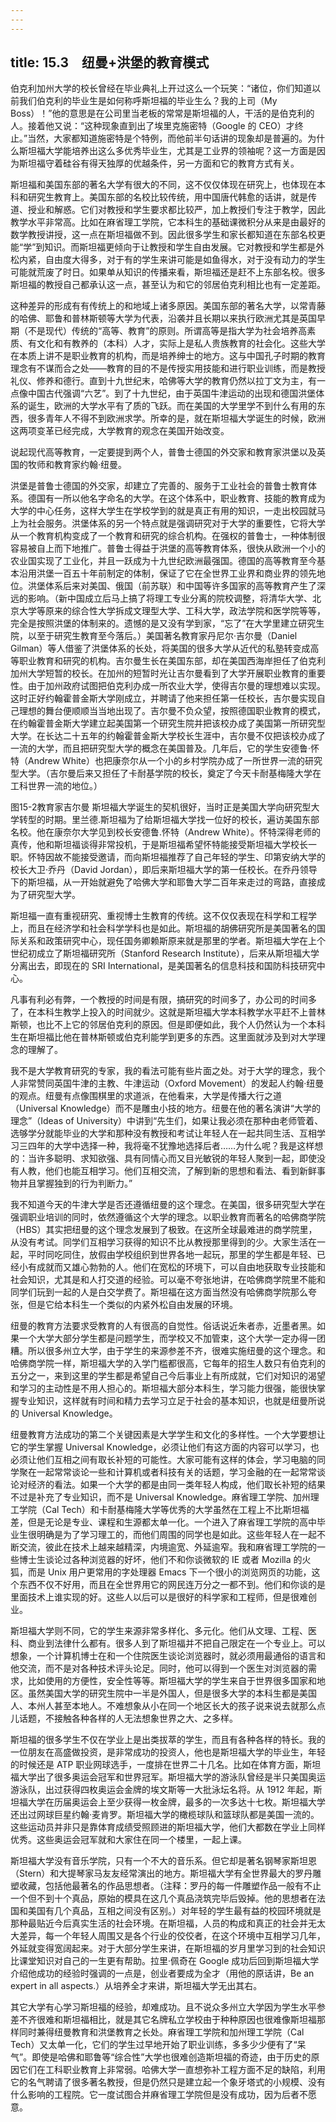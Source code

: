 ```yaml
---
---
---
```

title: 15.3　纽曼+洪堡的教育模式
---



伯克利加州大学的校长曾经在毕业典礼上开过这么一个玩笑：“诸位，你们知道以前我们伯克利的毕业生是如何称呼斯坦福的毕业生么？我的上司（My Boss）！”他的意思是在公司里当老板的常常是斯坦福的人，干活的是伯克利的人。接着他又说：“这种现象直到出了埃里克施密特（Google 的 CEO）才终止。”当然，大家都知道施密特是个特例，而他前半句话讲的现象却是普遍的。为什么斯坦福大学能培养出这么多优秀毕业生，尤其是工业界的领袖呢？这一方面是因为斯坦福守着硅谷有得天独厚的优越条件，另一方面和它的教育方式有关。

斯坦福和美国东部的著名大学有很大的不同，这不仅仅体现在研究上，也体现在本科和研究生教育上。美国东部的名校比较传统，用中国唐代韩愈的话讲，就是传道、授业和解惑。它们对教授和学生要求都比较严，加上教授们专注于教学，因此教学水平非常高。比如在麻省理工学院，它本科生的基础课微积分从来是由最好的数学教授讲授，这一点在斯坦福做不到。因此很多学生和家长都知道在东部名校更能“学”到知识。而斯坦福更倾向于让教授和学生自由发展。它对教授和学生都是外松内紧，自由度大得多，对于有的学生来讲可能是如鱼得水，对于没有动力的学生可能就荒废了时日。如果单从知识的传播来看，斯坦福还是赶不上东部名校。很多斯坦福的教授自己都承认这一点，甚至认为和它的邻居伯克利相比也有一定差距。

这种差异的形成有有传统上的和地域上诸多原因。美国东部的著名大学，以常青藤的哈佛、耶鲁和普林斯顿等大学为代表，沿袭并且长期以来执行欧洲尤其是英国早期（不是现代）传统的“高等、教育”的原则。所谓高等是指大学为社会培养高素质、有文化和有教养的（本科）人才，实际上是私人贵族教育的社会化。这些大学在本质上讲不是职业教育的机构，而是培养绅士的地方。这与中国孔子时期的教育理念有不谋而合之处——教育的目的不是传授实用技能和进行职业训练，而是教授礼仪、修养和德行。直到十九世纪末，哈佛等大学的教育仍然以拉丁文为主，有一点像中国古代强调“六艺”。到了十九世纪，由于英国牛津运动的出现和德国洪堡体系的诞生，欧洲的大学水平有了质的飞跃。而在美国的大学里学不到什么有用的东西，很多青年人不得不到欧洲求学。所幸的是，就在斯坦福大学诞生的时候，欧洲这两项变革已经完成，大学教育的观念在美国开始改变。

说起现代高等教育，一定要提到两个人，普鲁士德国的外交家和教育家洪堡以及英国的牧师和教育家约翰·纽曼。

洪堡是普鲁士德国的外交家，却建立了完善的、服务于工业社会的普鲁士教育体系。德国有一所以他名字命名的大学。在这个体系中，职业教育、技能的教育成为大学的中心任务，这样大学生在学校学到的就是真正有用的知识，一走出校园就马上为社会服务。洪堡体系的另一个特点就是强调研究对于大学的重要性，它将大学从一个教育机构变成了一个教育和研究的综合机构。在强权的普鲁士，一种体制很容易被自上而下地推广。普鲁士得益于洪堡的高等教育体系，很快从欧洲一个小的农业国实现了工业化，并且一跃成为十九世纪欧洲最强国。德国的高等教育至今基本沿用洪堡一百五十年前制定的体制，保证了它在全世界工业界和商业界的领先地位。洪堡体系后来对美国、俄国（前苏联）和中国等许多国家的高等教育产生了深远的影响。（新中国成立后马上搞了将理工专业分离的院校调整，将清华大学、北京大学等原来的综合性大学拆成文理型大学、工科大学，政法学院和医学院等等，完全是按照洪堡的体制来的。遗憾的是又没有学到家，“忘了”在大学里建立研究生院，以至于研究生教育至今落后。）美国著名教育家丹尼尔·吉尔曼（Daniel Gilman）等人借鉴了洪堡体系的长处，将美国的很多大学从近代的私塾转变成高等职业教育和研究的机构。吉尔曼生长在美国东部，却在美国西海岸担任了伯克利加州大学短暂的校长。在加州的短暂时光让吉尔曼看到了大学开展职业教育的重要性。由于加州政府试图把伯克利办成一所农业大学，使得吉尔曼的理想难以实现。这时正好约翰霍普金斯大学刚成立，并聘请了他来担任第一任校长，吉尔曼实现自己理想的舞台便顺顺当当地出现了。吉尔曼不负众望，按照德国职业教育的模式，在约翰霍普金斯大学建立起美国第一个研究生院并把该校办成了美国第一所研究型大学。在长达二十五年的约翰霍普金斯大学校长生涯中，吉尔曼不仅把该校办成了一流的大学，而且把研究型大学的概念在美国普及。几年后，它的学生安德鲁·怀特（Andrew White）也把康奈尔从一个小的乡村学院办成了一所世界一流的研究型大学。（吉尔曼后来又担任了卡耐基学院的校长，奠定了今天卡耐基梅隆大学在工科世界一流的地位。）



图15-2教育家吉尔曼 斯坦福大学诞生的契机很好，当时正是美国大学向研究型大学转型的时期。里兰德.斯坦福为了给斯坦福大学找一位好的校长，遍访美国东部名校。他在康奈尔大学见到校长安德鲁.怀特（Andrew White）。怀特深得老师的真传，他和斯坦福谈得非常投机，于是斯坦福希望怀特能接受斯坦福大学校长一职。怀特因故不能接受邀请，而向斯坦福推荐了自己年轻的学生、印第安纳大学的校长大卫·乔丹（David Jordan），即后来斯坦福大学的第一任校长。在乔丹领导下的斯坦福，从一开始就避免了哈佛大学和耶鲁大学二百年来走过的弯路，直接成为了研究型大学。

斯坦福一直有重视研究、重视博士生教育的传统。这不仅仅表现在科学和工程学上，而且在经济学和社会科学学科也是如此。斯坦福的胡佛研究所是美国著名的国际关系和政策研究中心，现任国务卿赖斯原来就是那里的学者。斯坦福大学在上个世纪初成立了斯坦福研究所（Stanford Research Institute），后来从斯坦福大学分离出去，即现在的 SRI International，是美国著名的信息科技和国防科技研究中心。

凡事有利必有弊，一个教授的时间是有限，搞研究的时间多了，办公司的时间多了，在本科生教学上投入的时间就少。这就是斯坦福大学本科教学水平赶不上普林斯顿，也比不上它的邻居伯克利的原因。但是即便如此，我个人仍然认为一个本科生在斯坦福比他在普林斯顿或伯克利能学到更多的东西。这里面就涉及到对大学理念的理解了。

我不是大学教育研究的专家，我的看法可能有些片面之处。对于大学的理念，我个人非常赞同英国牛津的主教、牛津运动（Oxford Movement）的发起人约翰·纽曼的观点。纽曼有点像围棋里的求道派，在他看来，大学是传播大行之道（Universal Knowledge）而不是雕虫小技的地方。纽曼在他的著名演讲“大学的理念”（Ideas of University）中讲到“先生们，如果让我必须在那种由老师管着、选够学分就能毕业的大学和那种没有教授和考试让年轻人在一起共同生活、互相学习三四年的大学中选择一种，我将毫不犹豫地选择后者……为什么呢？我是这样想的：当许多聪明、求知欲强、具有同情心而又目光敏锐的年轻人聚到一起，即使没有人教，他们也能互相学习。他们互相交流，了解到新的思想和看法、看到新鲜事物并且掌握独到的行为判断力。”

我不知道今天的牛津大学是否还遵循纽曼的这个理念。在美国，很多研究型大学在强调职业培训的同时，依然遵循这个大学的理念。以职业教育而著名的哈佛商学院（HBS）其实把纽曼的这个理念发展到了极致。在这所全球最难进的商学院里，从没有考试。同学们互相学习获得的知识不比从教授那里得到的少。大家生活在一起，平时同吃同住，放假由学校组织到世界各地一起玩，那里的学生都是年轻、已经小有成就而又雄心勃勃的人。他们在宽松的环境下，可以自由地获取专业技能和社会知识，尤其是和人打交道的经验。可以毫不夸张地讲，在哈佛商学院里不能和同学们玩到一起的人是白交学费了。斯坦福在这方面当然没有哈佛商学院那么夸张，但是它给本科生一个类似的内紧外松自由发展的环境。

纽曼的教育方法要求受教育的人有很高的自觉性。俗话说近朱者赤，近墨者黑。如果一个大学大部分学生都是问题学生，而学校又不加管束，这个大学一定办得一团糟。所以很多州立大学，由于学生的来源参差不齐，很难实施纽曼的这个理念。和哈佛商学院一样，斯坦福大学的入学门槛都很高，它每年的招生人数只有伯克利的五分之一，来到这里的学生都是希望自己今后事业上有所成就，它们对知识的渴望和学习的主动性是不用人担心的。斯坦福大部分本科生，学习能力很强，能很快掌握专业知识，这样就有时间和精力去学习立足于社会的基本知识，也就是纽曼所说的 Universal Knowledge。

纽曼教育方法成功的第二个关键因素是大学学生和文化的多样性。一个大学要想让它的学生掌握 Universal Knowledge，必须让他们有这方面的内容可以学习，也必须让他们互相之间有取长补短的可能性。大家可能有这样的体会，学习电脑的同学聚在一起常常谈论一些和计算机或者科技有关的话题，学习金融的在一起常常谈论对经济的看法。如果一个大学的都是由同一类年轻人构成，他们取长补短的结果不过是补充了专业知识，而不是 Universal Knowledge。麻省理工学院、加州理工学院（Cal Tech）和卡耐基梅隆大学等优秀的大学虽然在工程上不比斯坦福差，但是无论是专业、课程和生源都太单一化。一个进入了麻省理工学院的高中毕业生很明确是为了学习理工的，而他们周围的同学也是如此。这些年轻人在一起不断交流，彼此在技术上越来越精深，内境逾宽、外延逾窄。我和麻省理工学院的一些博士生谈论过各种浏览器的好坏，他们不和你谈微软的 IE 或者 Mozilla 的火狐，而是 Unix 用户更常用的字处理器 Emacs 下一个很小的浏览网页的功能，这个东西不仅不好用，而且在全世界用它的网民连万分之一都不到。他们和你谈的是里面技术上谁实现的好。这些人以后可以是很好的科学家和工程师，但是很难创业。

斯坦福大学则不同，它的学生来源非常多样化、多元化。他们从文理、工程、医科、商业到法律什么都有。很多人到了斯坦福并不把自己限定在一个专业上。可以想象，一个计算机博士在和一个住院医生谈论浏览器时，就必须用最通俗的语言和他交流，而不是对各种技术评头论足。同时，他可以得到一个医生对浏览器的需求，比如使用的方便性，安全性等等。斯坦福大学的学生来自于世界很多国家和地区。虽然美国大学的研究生院中一半是外国人，但是很多大学的本科生都是美国人、本州人甚至本地人。不难想象从小在同一个地区长大的孩子说来说去就那么点儿话题，不接触各种各样的人无法想象世界之大、之多样。

斯坦福的很多学生不仅在学业上是出类拔萃的学生，而且有各种各样的特长。我的一位朋友在高盛做投资，是非常成功的投资人，他也是斯坦福大学的毕业生，年轻的时候还是 ATP 职业网球选手，一度排在世界二十几名。比如在体育方面，斯坦福大学出了很多奥运会冠军和世界冠军。斯坦福大学的游泳队曾经是半只美国奥运游泳队，出过获得四枚奥运会金牌的埃文斯等一大批泳坛名将。从 1912 年起，斯坦福大学在历届奥运会上至少获得一枚金牌，最多的一次多达十七枚。斯坦福大学还出过网球巨星约翰·麦肯罗。斯坦福大学的橄榄球队和篮球队都是美国一流的。这些运动员并非只是靠体育成绩受照顾进的斯坦福大学，他们大都数在学业上同样优秀。这些奥运会冠军就和大家住在同一个楼里，一起上课。

斯坦福大学没有音乐学院，只有一个不大的音乐系。但它却是著名钢琴家斯坦恩（Stern）和大提琴家马友友经常演出的地方。斯坦福大学有全世界最大的罗丹雕塑收藏，包括他最著名的作品思想者。（注释：罗丹的每一件雕塑作品一般有不止一个但不到十个真品，原始的模具在这几个真品浇筑完毕后毁掉。他的思想者在法国和美国有几个真品，互相之间没有区别。）对年轻的学生最有益的校园环境就是那种最贴近今后真实生活的社会环境。在斯坦福，人员的构成和真正的社会并无太大差异，每一个年轻人周围又是各个行业的佼佼者，在这个环境中互相学习几年，外延就变得宽阔起来。对于大部分学生来讲，在斯坦福的岁月里学习到的社会知识比课堂知识对自己的一生更有帮助。拉里·佩奇在 Google 成功后回到斯坦福大学介绍他成功的经验时强调的一点是，创业者要成为全才（用他的原话讲，Be an expert in all aspects.）从培养全才来讲，斯坦福大学无出其右。

其它大学有心学习斯坦福的经验，却难成功。且不说众多州立大学因为学生水平参差不齐很难和斯坦福相比，就是其它名牌私立学校由于种种原因也很难像斯坦福那样同时兼得纽曼教育和洪堡教育之长处。麻省理工学院和加州理工学院（Cal Tech）又太单一化，它们的学生过早地开始了职业训练，多多少少便有了“呆气”。即使是哈佛和耶鲁等“综合性”大学也很难创造斯坦福的奇迹，由于历史的原因它们在工科职业教育上非常弱。哈佛大学一直想弥补工程方面不足的缺陷，利用它的名气聘请了很多著名教授，但是仍然只是建立起一个象牙塔式的小规模、没有什么影响的工程院。它一度试图合并麻省理工学院但是没有成功，因为后者不愿意。